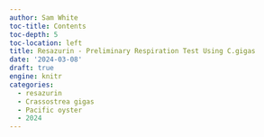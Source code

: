 ```yaml
---
author: Sam White
toc-title: Contents
toc-depth: 5
toc-location: left
title: Resazurin - Preliminary Respiration Test Using C.gigas
date: '2024-03-08'
draft: true
engine: knitr
categories: 
  - resazurin
  - Crassostrea gigas
  - Pacific oyster
  - 2024
---
```


